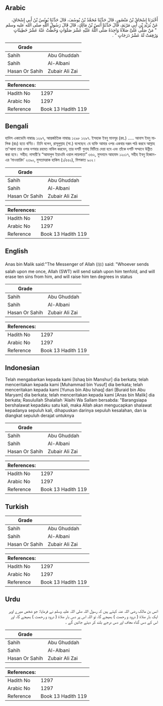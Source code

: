 ## Arabic


<div dir="rtl" lang="ar" style={{fontSize:'larger',backgroundColor:'#f8f9fa',padding:20}}>
أَخْبَرَنَا إِسْحَاقُ بْنُ مَنْصُورٍ، قَالَ حَدَّثَنَا مُحَمَّدُ بْنُ يُوسُفَ، قَالَ حَدَّثَنَا يُونُسُ بْنُ أَبِي إِسْحَاقَ، عَنْ بُرَيْدِ بْنِ أَبِي مَرْيَمَ، قَالَ حَدَّثَنَا أَنَسُ بْنُ مَالِكٍ، قَالَ قَالَ رَسُولُ اللَّهِ صلى الله عليه وسلم ‏ "‏ مَنْ صَلَّى عَلَىَّ صَلاَةً وَاحِدَةً صَلَّى اللَّهُ عَلَيْهِ عَشْرَ صَلَوَاتٍ وَحُطَّتْ عَنْهُ عَشْرُ خَطِيئَاتٍ وَرُفِعَتْ لَهُ عَشْرُ دَرَجَاتٍ ‏"‏ ‏.‏
</div>
<div style={{backgroundColor:'#f8f9fa',padding:20, marginBottom: 10}}><table> <thead> <tr> <th>Grade</th> <th></th> </tr> </thead> <tbody> <tr><td>Sahih</td><td>Abu Ghuddah</td></tr><tr><td>Sahih</td><td>Al-Albani</td></tr><tr><td>Hasan Or Sahih</td><td>Zubair Ali Zai</td></tr></tbody></table><table> <thead> <tr> <th>References:</th> <th></th> </tr> </thead> <tbody><tr><td>Hadith No</td><td>1297</td></tr><tr><td>Arabic No</td><td>1297</td></tr><tr><td>Reference</td><td>Book 13 Hadith 119</td></tr></tbody></table></div>

## Bengali


<div dir="ltr" lang="bn" style={{fontSize:'larger',backgroundColor:'#f8f9fa',padding:20}}>
হাদিস একাডেমি নাম্বারঃ ১২৯৭, আন্তর্জাতিক নাম্বারঃ ১২৯৮ ১২৯৭. ইসহাক ইবনু মানসূর (রহ.) ..... আনাস ইবনু মালিক (রাঃ) হতে বর্ণিত। তিনি বলেন, রাসূলুল্লাহ (সা.) বলেছেন: যে ব্যক্তি আমার ওপর একবার দরূদ পাঠ করবে আল্লাহ তা'আলা তার ওপর দশবার রহমত নাযিল করবেন, তার দশটি গুনাহ মিটিয়ে দেয়া হবে এবং তাঁকে দশটি সম্মানে উন্নীত করা হবে। সহীহ: নাসায়ী’র “আমালুল ইয়াওমি ওয়াল লায়লাতা” ৩৬২, মুসনাদে আহমাদ ১২০১৭, সহীহ ইবনু হিব্বান-এর ‘মাওয়ারিদ’ ২৩৯০, মুসতাদরাক হাকিম (১/৫৫০), মিশকাত ৯০২।
</div>
<div style={{backgroundColor:'#f8f9fa',padding:20, marginBottom: 10}}><table> <thead> <tr> <th>Grade</th> <th></th> </tr> </thead> <tbody> <tr><td>Sahih</td><td>Abu Ghuddah</td></tr><tr><td>Sahih</td><td>Al-Albani</td></tr><tr><td>Hasan Or Sahih</td><td>Zubair Ali Zai</td></tr></tbody></table><table> <thead> <tr> <th>References:</th> <th></th> </tr> </thead> <tbody><tr><td>Hadith No</td><td>1297</td></tr><tr><td>Arabic No</td><td>1297</td></tr><tr><td>Reference</td><td>Book 13 Hadith 119</td></tr></tbody></table></div>

## English


<div dir="ltr" lang="en" style={{fontSize:'larger',backgroundColor:'#f8f9fa',padding:20}}>
Anas bin Malik said:"The Messenger of Allah (ﷺ) said: "Whoever sends salah upon me once, Allah (SWT) will send salah upon him tenfold, and will erase ten sins from him, and will raise him ten degrees in status
</div>
<div style={{backgroundColor:'#f8f9fa',padding:20, marginBottom: 10}}><table> <thead> <tr> <th>Grade</th> <th></th> </tr> </thead> <tbody> <tr><td>Sahih</td><td>Abu Ghuddah</td></tr><tr><td>Sahih</td><td>Al-Albani</td></tr><tr><td>Hasan Or Sahih</td><td>Zubair Ali Zai</td></tr></tbody></table><table> <thead> <tr> <th>References:</th> <th></th> </tr> </thead> <tbody><tr><td>Hadith No</td><td>1297</td></tr><tr><td>Arabic No</td><td>1297</td></tr><tr><td>Reference</td><td>Book 13 Hadith 119</td></tr></tbody></table></div>

## Indonesian


<div dir="ltr" lang="id" style={{fontSize:'larger',backgroundColor:'#f8f9fa',padding:20}}>
Telah mengabarkan kepada kami [Ishaq bin Manshur] dia berkata; telah menceritakan kepada kami [Muhammad bin Yusuf] dia berkata; telah menceritakan kepada kami [Yunus bin Abu Ishaq] dari [Buraid bin Abu Maryam] dia berkata; telah menceritakan kepada kami [Anas bin Malik] dia berkata; Rasulullah Shalallah 'Alaihi Wa Sallam bersabda: "Barangsiapa bershalawat kepadaku satu kali, maka Allah akan mengucapkan shalawat kepadanya sepuluh kali, dihapuskan darinya sepuluh kesalahan, dan ia diangkat sepuluh derajat untuknya
</div>
<div style={{backgroundColor:'#f8f9fa',padding:20, marginBottom: 10}}><table> <thead> <tr> <th>Grade</th> <th></th> </tr> </thead> <tbody> <tr><td>Sahih</td><td>Abu Ghuddah</td></tr><tr><td>Sahih</td><td>Al-Albani</td></tr><tr><td>Hasan Or Sahih</td><td>Zubair Ali Zai</td></tr></tbody></table><table> <thead> <tr> <th>References:</th> <th></th> </tr> </thead> <tbody><tr><td>Hadith No</td><td>1297</td></tr><tr><td>Arabic No</td><td>1297</td></tr><tr><td>Reference</td><td>Book 13 Hadith 119</td></tr></tbody></table></div>

## Turkish


<div dir="ltr" lang="tr" style={{fontSize:'larger',backgroundColor:'#f8f9fa',padding:20}}>

</div>
<div style={{backgroundColor:'#f8f9fa',padding:20, marginBottom: 10}}><table> <thead> <tr> <th>Grade</th> <th></th> </tr> </thead> <tbody> <tr><td>Sahih</td><td>Abu Ghuddah</td></tr><tr><td>Sahih</td><td>Al-Albani</td></tr><tr><td>Hasan Or Sahih</td><td>Zubair Ali Zai</td></tr></tbody></table><table> <thead> <tr> <th>References:</th> <th></th> </tr> </thead> <tbody><tr><td>Hadith No</td><td>1297</td></tr><tr><td>Arabic No</td><td>1297</td></tr><tr><td>Reference</td><td>Book 13 Hadith 119</td></tr></tbody></table></div>

## Urdu


<div dir="rtl" lang="ur" style={{fontSize:'larger',backgroundColor:'#f8f9fa',padding:20}}>
انس بن مالک رضی اللہ عنہ کہتے ہیں کہ رسول اللہ صلی اللہ علیہ وسلم نے فرمایا: جو شخص میرے اوپر ایک بار صلاۃ ( درود و رحمت ) بھیجے گا، تو اللہ اس پر دس بار صلاۃ ( درود و رحمت ) بھیجے گا، اور اس کے دس گناہ معاف اور دس درجے بلند کر دیئے جائیں گے ۔
</div>
<div style={{backgroundColor:'#f8f9fa',padding:20, marginBottom: 10}}><table> <thead> <tr> <th>Grade</th> <th></th> </tr> </thead> <tbody> <tr><td>Sahih</td><td>Abu Ghuddah</td></tr><tr><td>Sahih</td><td>Al-Albani</td></tr><tr><td>Hasan Or Sahih</td><td>Zubair Ali Zai</td></tr></tbody></table><table> <thead> <tr> <th>References:</th> <th></th> </tr> </thead> <tbody><tr><td>Hadith No</td><td>1297</td></tr><tr><td>Arabic No</td><td>1297</td></tr><tr><td>Reference</td><td>Book 13 Hadith 119</td></tr></tbody></table></div>